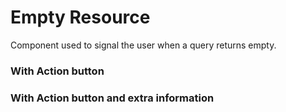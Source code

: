 
<Meta of={Story} />

# Empty Resource

Component used to signal the user when a query returns empty.

<Canvas className="light" of={Story.Primary} />

### With Action button

<Canvas className="light" of={Story.WithButton} />

### With Action button and extra information

<Canvas className="light" of={Story.WithExtra} />

<Primary />
<Controls />
